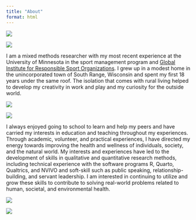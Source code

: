 ```yaml
---
title: "About"
format: html
---
```



::: {layout-ncol=2 layout-valign="center"} 
![](img/presenting.JPG)

![](img/nassm-conf-poster.jpg)
:::

I am a mixed methods researcher with my most recent experience at the University of Minnesota in the sport management program and [Global Institute for Responsible Sport Organizations](https://girso.umn.edu). I grew up in a modest home in the unincorporated town of South Range, Wisconsin and spent my first 18 years under the same roof. The isolation that comes with rural living helped to develop my creativity in work and play and my curiosity for the outside world.

::: {layout-ncol=2 layout-valign="center"} 
![](img/home.jpeg)

![](img/family.JPG) 
:::

I always enjoyed going to school to learn and help my peers and have carried my interests in education and teaching throughout my experiences. Through academic, volunteer, and practical experiences, I have directed my energy towards improving the health and wellness of individuals, society, and the natural world. My interests and experiences have led to the development of skills in qualitative and quantitative research methods, including technical experience with the software programs R, Quarto, Qualtrics, and NVIVO and soft-skill such as public speaking, relationship-building, and servant leadership. I am interested in continuing to utilize and grow these skills to contribute to solving real-world problems related to human, societal, and environmental health.

::: {layout-ncol=2 layout-valign="center"} 
![](img/friends.jpeg)

![](img/nassm-sm-students.jpg) 
:::
